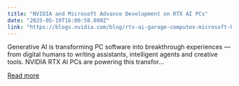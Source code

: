 ```yaml
---
title: "NVIDIA and Microsoft Advance Development on RTX AI PCs"
date: "2025-05-19T16:00:58.000Z"
link: "https://blogs.nvidia.com/blog/rtx-ai-garage-computex-microsoft-build/"
---
```


Generative AI is transforming PC software into breakthrough experiences — from digital humans to writing assistants, intelligent agents and creative tools. NVIDIA RTX AI PCs are powering this transfor...

[Read more](https://blogs.nvidia.com/blog/rtx-ai-garage-computex-microsoft-build/)
